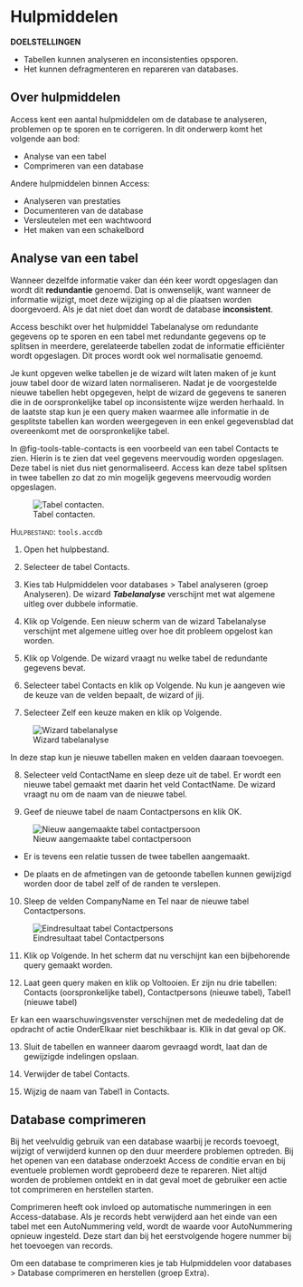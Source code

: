 # Hulpmiddelen {#sec-tools}

::: callout
**DOELSTELLINGEN**

+ Tabellen kunnen analyseren en inconsistenties opsporen.
+ Het kunnen defragmenteren en repareren van databases.
:::

## Over hulpmiddelen {#sec-tools-about}

Access kent een aantal hulpmiddelen om de database te analyseren, problemen op te sporen en te corrigeren. In dit onderwerp komt het volgende aan bod:

+ Analyse van een tabel
+ Comprimeren van een database

Andere hulpmiddelen binnen Access:

+ Analyseren van prestaties
+ Documenteren van de database
+ Versleutelen met een wachtwoord
+ Het maken van een schakelbord

## Analyse van een tabel {#sec-tools-analyse-tables}

Wanneer dezelfde informatie vaker dan één keer wordt opgeslagen dan wordt dit **redundantie** genoemd. Dat is onwenselijk, want wanneer de informatie wijzigt, moet deze wijziging op al die plaatsen worden doorgevoerd. Als je dat niet doet dan wordt de database **inconsistent**.

Access beschikt over het hulpmiddel [Tabelanalyse]{.uicontrol} om redundante gegevens op te sporen en een tabel met redundante gegevens op te splitsen in meerdere, gerelateerde tabellen zodat de informatie efficiënter wordt opgeslagen. Dit proces wordt ook wel normalisatie genoemd.

Je kunt opgeven welke tabellen je de wizard wilt laten maken of je kunt jouw tabel door de wizard laten normaliseren. Nadat je de voorgestelde nieuwe tabellen hebt opgegeven, helpt de wizard de gegevens te saneren die in de oorspronkelijke tabel op inconsistente wijze werden herhaald. In de laatste stap kun je een query maken waarmee alle informatie in de gesplitste tabellen kan worden weergegeven in een enkel gegevensblad dat overeenkomt met de oorspronkelijke tabel.

In @fig-tools-table-contacts is een voorbeeld van een tabel [Contacts]{.varname} te zien. Hierin is te zien dat veel gegevens meervoudig worden opgeslagen. Deze tabel is niet dus niet genormaliseerd. Access kan deze tabel splitsen in twee tabellen zo dat zo min mogelijk gegevens meervoudig worden opgeslagen.

![Tabel contacten.](images/tools/table-contacts.png){#fig-tools-table-contacts}

::: {#prp-tools-analyze}
[Hulpbestand]{.smallcaps}: `tools.accdb`

1. Open het hulpbestand.

2. Selecteer de tabel [Contacts]{.varname}.

3. Kies [tab Hulpmiddelen voor databases > Tabel analyseren (groep Analyseren)]{.uicontrol}. De wizard ***Tabelanalyse*** verschijnt met wat algemene uitleg over dubbele informatie.

4. Klik op [Volgende]{.uicontrol}. Een nieuw scherm van de wizard Tabelanalyse verschijnt met algemene uitleg over hoe dit probleem opgelost kan worden.

5. Klik op [Volgende]{.uicontrol}. De wizard vraagt nu welke tabel de redundante gegevens bevat.

6. Selecteer tabel [Contacts]{.varname} en klik op [Volgende]{.uicontrol}. Nu kun je aangeven wie de keuze van de velden bepaalt, de wizard of jij.

7. Selecteer [Zelf een keuze maken]{.uicontrol} en klik op [Volgende]{.uicontrol}.

![Wizard tabelanalyse](images/tools/table-analyzer-wizard.png){#fig-table-analyzer-wizard}

::: {.callout-note}
In deze stap kun je nieuwe tabellen maken en velden daaraan toevoegen.
:::

8. Selecteer veld [ContactName]{.varname} en sleep deze uit de tabel. Er wordt een nieuwe tabel gemaakt met daarin het veld [ContactName]{.varname}. De wizard vraagt nu om de naam van de nieuwe tabel.

9. Geef de nieuwe tabel de naam [Contactpersons]{.varname} en klik [OK]{.uicontrol}.

![Nieuw aangemaakte tabel contactpersoon](images/tools/table-generated.png){#fig-table-generated}

::: {.callout-note}
+ Er is tevens een relatie tussen de twee tabellen aangemaakt.

+ De plaats en de afmetingen van de getoonde tabellen kunnen gewijzigd worden door de tabel zelf of de randen te verslepen.
:::

10. Sleep de velden [CompanyName]{.varname} en [Tel]{.varname} naar de nieuwe tabel [Contactpersons]{.varname}.

![Eindresultaat tabel Contactpersons](images/tools/tables-splitted.png){#fig-tables-splitted}

11. Klik op [Volgende]{.uicontrol}. In het scherm dat nu verschijnt kan een bijbehorende query gemaakt worden.

12. Laat geen query maken en klik op [Voltooien]{.uicontrol}. Er zijn nu drie tabellen: [Contacts]{.varname} (oorspronkelijke tabel), [Contactpersons]{.varname} (nieuwe tabel), [Tabel1]{.varname} (nieuwe tabel)

::: {.callout-warning}
Er kan een waarschuwingsvenster verschijnen met de mededeling dat de opdracht of actie [OnderElkaar]{.uicontrol} niet beschikbaar is. Klik in dat geval op [OK]{.uicontrol}.
:::

13. Sluit de tabellen en wanneer daarom gevraagd wordt, laat dan de gewijzigde indelingen opslaan.

14. Verwijder de tabel [Contacts]{.varname}.

15. Wijzig de naam van [Tabel1]{.varname} in [Contacts]{.varname}.
:::

## Database comprimeren {#sec-tools-compact-repair}

Bij het veelvuldig gebruik van een database waarbij je records toevoegt, wijzigt of verwijderd kunnen op den duur meerdere problemen optreden. Bij het openen van een database onderzoekt Access de conditie ervan en bij eventuele problemen wordt geprobeerd deze te repareren. Niet altijd worden de problemen ontdekt en in dat geval moet de gebruiker een actie tot comprimeren en herstellen starten.

Comprimeren heeft ook invloed op automatische nummeringen in een Access-database. Als je records hebt verwijderd aan het einde van een tabel met een AutoNummering veld, wordt de waarde voor AutoNummering opnieuw ingesteld. Deze start dan bij het eerstvolgende hogere nummer bij het toevoegen van records.

Om een database te comprimeren kies je [tab Hulpmiddelen voor databases > Database comprimeren en herstellen (groep Extra)]{.uicontrol}.

